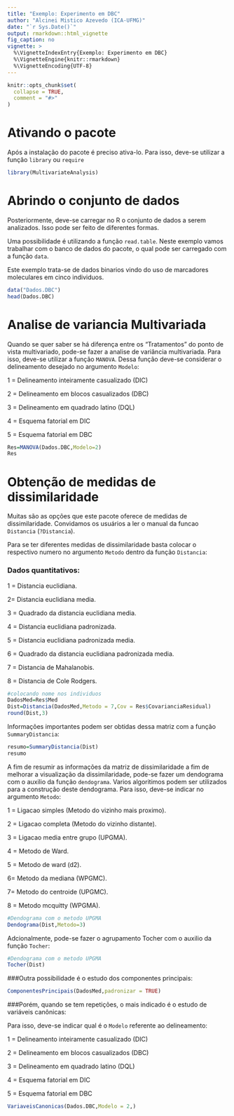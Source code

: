 ---
title: "Exemplo: Experimento em DBC"
author: "Alcinei Mistico Azevedo (ICA-UFMG)"
date: "`r Sys.Date()`"
output: rmarkdown::html_vignette
fig_caption: no
vignette: >
  %\VignetteIndexEntry{Exemplo: Experimento em DBC}
  %\VignetteEngine{knitr::rmarkdown}
  %\VignetteEncoding{UTF-8}
---

```{r, include = FALSE}
knitr::opts_chunk$set(
  collapse = TRUE,
  comment = "#>"
)
```

# Ativando o pacote
Após a instalação do pacote é preciso ativa-lo. Para isso, deve-se utilizar a função `library` ou `require`

```{r}
library(MultivariateAnalysis)
```
# Abrindo o conjunto de dados
Posteriormente, deve-se carregar no R o conjunto de dados a serem analizados. Isso pode ser feito de diferentes formas.

Uma possibilidade é utilizando a função `read.table`. Neste exemplo vamos trabalhar com o banco de dados do pacote, o qual pode ser carregado com a função `data`.

Este exemplo trata-se de dados binarios vindo do uso de marcadores moleculares em cinco individuos.
```{r}
data("Dados.DBC")
head(Dados.DBC)
```
# Analise de variancia Multivariada
Quando se quer saber se há diferença entre os "Tratamentos" do ponto de vista multivariado, pode-se fazer a analise de variância multivariada. Para isso, deve-se utilizar a função `MANOVA`. Dessa função deve-se considerar o delineamento desejado no argumento `Modelo`:

1 = Delineamento inteiramente casualizado (DIC)

2 = Delineamento em blocos casualizados (DBC)

3 = Delineamento em quadrado latino (DQL)

4 = Esquema fatorial em DIC

5 = Esquema fatorial em DBC

```{r}
Res=MANOVA(Dados.DBC,Modelo=2)
Res
```

# Obtenção de medidas de dissimilaridade
Muitas são as opções que este pacote oferece de medidas de dissimilaridade. Convidamos os usuários a ler o manual da funcao `Distancia` (`?Distancia`).

Para se ter diferentes medidas de dissimilaridade basta colocar o respectivo numero no argumento `Metodo` dentro da função `Distancia`:

### Dados quantitativos:

1 = Distancia euclidiana.

2= Distancia euclidiana media.

3 = Quadrado da distancia euclidiana media.

4 = Distancia euclidiana padronizada.

5 = Distancia euclidiana padronizada media.

6 = Quadrado da distancia euclidiana padronizada media.

7 = Distancia de Mahalanobis.

8 = Distancia de Cole Rodgers.


```{r}
#colocando nome nos individuos
DadosMed=Res$Med
Dist=Distancia(DadosMed,Metodo = 7,Cov = Res$CovarianciaResidual)
round(Dist,3)
```
Informações importantes podem ser obtidas dessa matriz com a função `SummaryDistancia`:
```{r}
resumo=SummaryDistancia(Dist)
resumo
```

A fim de resumir as informações da matriz de dissimilaridade a fim de melhorar a visualização da dissimilaridade, pode-se fazer um dendograma com o auxilio da função `dendograma`. Varios algoritimos podem ser utilizados para a construção deste dendograma. Para isso, deve-se indicar no argumento `Metodo`:

1 = Ligacao simples (Metodo do vizinho mais proximo).

2 = Ligacao completa (Metodo do vizinho distante).

3 = Ligacao media entre grupo (UPGMA).

4 = Metodo de Ward.

5 = Metodo de ward (d2).

6= Metodo da mediana (WPGMC).

7= Metodo do centroide (UPGMC).

8 = Metodo mcquitty (WPGMA).


```{r}
#Dendograma com o metodo UPGMA
Dendograma(Dist,Metodo=3)
```
Adcionalmente, pode-se fazer o agrupamento Tocher com o auxilio da função `Tocher`:
```{r}
#Dendograma com o metodo UPGMA
Tocher(Dist)
```

###Outra possibilidade é o estudo dos componentes principais:
```{r}
ComponentesPrincipais(DadosMed,padronizar = TRUE)
```
###Porém, quando se tem repetições, o mais indicado é o estudo de variáveis canônicas:

Para isso, deve-se indicar qual é o `Modelo` referente ao delineamento:

1 = Delineamento inteiramente casualizado (DIC)

2 = Delineamento em blocos casualizados (DBC)

3 = Delineamento em quadrado latino (DQL)

4 = Esquema fatorial em DIC

5 = Esquema fatorial em DBC

```{r}
VariaveisCanonicas(Dados.DBC,Modelo = 2,)
```







